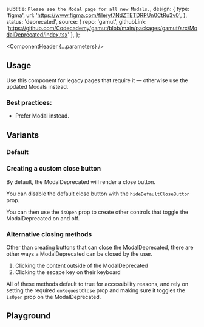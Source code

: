 


  subtitle: `Please see the Modal page for all new Modals.`,
  design: {
    type: 'figma',
    url: 'https://www.figma.com/file/yt7NdZTETDRPUn0CtRu3v0',
  },
  status: 'deprecated',
  source: {
    repo: 'gamut',
    githubLink:
      'https://github.com/Codecademy/gamut/blob/main/packages/gamut/src/ModalDeprecated/index.tsx'
  },
};

<Meta of={ModalDeprecatedStories} />

<ComponentHeader {...parameters} />

## Usage

Use this component for legacy pages that require it — otherwise use the updated Modals instead.

### Best practices:

- Prefer <LinkTo component="Modal">Modal</LinkTo> instead.

## Variants

### Default

<Canvas of={ModalDeprecatedStories.Default} />

### Creating a custom close button

By default, the ModalDeprecated will render a close button.

You can disable the default close button with the `hideDefaultCloseButton` prop.

You can then use the `isOpen` prop to create other controls that toggle the ModalDeprecated on and off.

<Canvas of={ModalDeprecatedStories.CustomClose} />

### Alternative closing methods

Other than creating buttons that can close the ModalDeprecated, there are other ways a ModalDeprecated can be closed by the user.

1. Clicking the content outside of the ModalDeprecated
2. Clicking the escape key on their keyboard

All of these methods default to true for accessibility reasons, and rely on setting the required `onRequestClose` prop and making sure it toggles the `isOpen` prop on the ModalDeprecated.

<Canvas of={ModalDeprecatedStories.ClickOutside} />

## Playground
<Canvas sourceState="shown" of={ModalDeprecatedStories.Default} />
